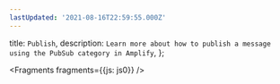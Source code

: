 ```yaml
---
lastUpdated: '2021-08-16T22:59:55.000Z'
---
```

  title: `Publish`,
  description: `Learn more about how to publish a message using the PubSub category in Amplify`,
};


<Fragments fragments={{js: js0}} />
